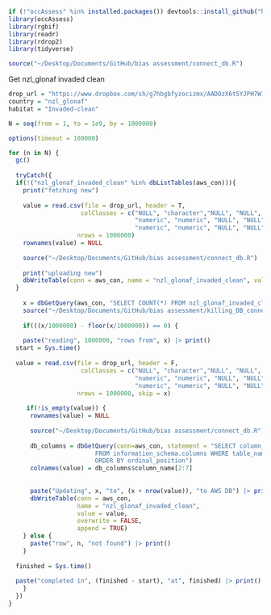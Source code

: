 ```r
if (!"occAssess" %in% installed.packages()) devtools::install_github("https://github.com/robboyd/occAssess")
library(occAssess)
library(rgbif)
library(readr)
library(rdrop2)
library(tidyverse)

source("~/Desktop/Documents/GitHub/bias assessment/connect_db.R")
```

Get nzl_glonaf invaded clean

```r
drop_url = "https://www.dropbox.com/sh/g7hbgbfyzocizmx/AADOzX6t5YJPH7W1Z7x03SL9a/NZL-Glonaf/NZL-Glonaf-invaded-clean.csv?dl=1"
country = "nzl_glonaf"
habitat = "Invaded-clean"

N = seq(from = 1, to = 1e9, by = 1000000)

options(timeout = 100000)

for (n in N) {
  gc()
  
  tryCatch({
  if(!("nzl_glonaf_invaded_clean" %in% dbListTables(aws_con))){
    print("fetching new")
    
    value = read.csv(file = drop_url, header = T,
                    colClasses = c("NULL", "character","NULL", "NULL", "NULL", "NULL", 
                                   "numeric", "numeric", "NULL", "NULL", "numeric", "NULL",
                                   "numeric", "numeric", "NULL", "NULL", "NULL", "NULL", "NULL", "NULL"), 
                   nrows = 1000000)
    rownames(value) = NULL
    
    source("~/Desktop/Documents/GitHub/bias assessment/connect_db.R")
    
    print("uploading new")
    dbWriteTable(conn = aws_con, name = "nzl_glonaf_invaded_clean", value = value)
  } 
  
    x = dbGetQuery(aws_con, "SELECT COUNT(*) FROM nzl_glonaf_invaded_clean")$count
    source("~/Desktop/Documents/GitHub/bias assessment/killing_DB_connections.R")
    
    if(((x/1000000) - floor(x/1000000)) == 0) {
 
    paste("reading", 1000000, "rows from", x) |> print()
  start = Sys.time()
    
  value = read.csv(file = drop_url, header = F,
                    colClasses = c("NULL", "character","NULL", "NULL", "NULL", "NULL", 
                                   "numeric", "numeric", "NULL", "NULL", "numeric", "NULL",
                                   "numeric", "numeric", "NULL", "NULL", "NULL", "NULL", "NULL", "NULL", "NULL"), 
                   nrows = 1000000, skip = x)
    
     if(!is_empty(value)) {
      rownames(value) = NULL
    
      source("~/Desktop/Documents/GitHub/bias assessment/connect_db.R")
      
      db_columns = dbGetQuery(conn=aws_con, statement = "SELECT column_name 
                        FROM information_schema.columns WHERE table_name = 'nzl_glonaf_invaded_clean' 
                        ORDER BY ordinal_position")
      colnames(value) = db_columns$column_name[2:7]
    
      
      paste("Updating", x, "to", (x + nrow(value)), "to AWS DB") |> print()
      dbWriteTable(conn = aws_con, 
                   name = "nzl_glonaf_invaded_clean", 
                   value = value, 
                   overwrite = FALSE,
                   append = TRUE)
    } else {
      paste("row", n, "not found") |> print() 
    }
  
  finished = Sys.time()
  
  paste("completed in", (finished - start), "at", finished) |> print()
    }
  })
}
```
